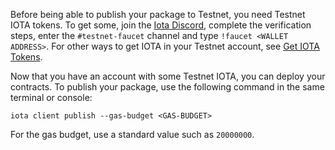Before being able to publish your package to Testnet, you need Testnet IOTA tokens. To get some, join the [Iota Discord](https://discord.gg/Iota), complete the verification steps, enter the `#testnet-faucet` channel and type `!faucet <WALLET ADDRESS>`. For other ways to get IOTA in your Testnet account, see [Get IOTA Tokens](/guides/developer/getting-started/get-coins).

Now that you have an account with some Testnet IOTA, you can deploy your contracts. To publish your package, use the following command in the same terminal or console:

```
iota client publish --gas-budget <GAS-BUDGET>
```

For the gas budget, use a standard value such as `20000000`.